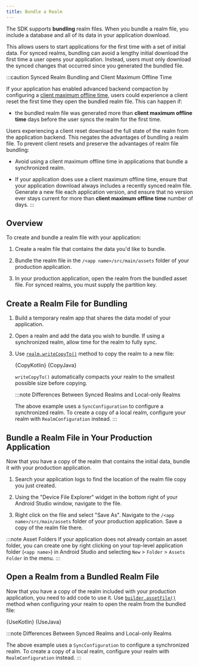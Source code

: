 ```yaml
---
title: Bundle a Realm
---
```



The SDK supports **bundling** realm files. When you bundle
a realm file, you include a database and all of its data in your
application download.

This allows users to start applications for the first time with a set of
initial data. For synced realms, bundling can avoid a lengthy
initial download the first time a user opens your application. Instead,
users must only download the synced changes that occurred since you
generated the bundled file.

:::caution Synced Realm Bundling and Client Maximum Offline Time

If your application has enabled advanced backend compaction by configuring a
[client maximum offline time](https://www.mongodb.com/docs/realm/sync/configure/optimize-sync-atlas-usage/#std-label-client-maximum-offline-time),
users could experience a client reset the first time they open the
bundled realm file. This can happen if:

- the bundled realm file was generated more than
  **client maximum offline time** days before the user syncs the
  realm for the first time.

Users experiencing a client reset download the full state of the
realm from the application backend. This negates the
advantages of bundling a realm file. To prevent client resets and
preserve the advantages of realm file bundling:

- Avoid using a client maximum offline time in applications that
  bundle a synchronized realm.

- If your application does use a client maximum offline time, ensure
  that your application download always includes a recently synced
  realm file. Generate a new file each application version,
  and ensure that no version ever stays current for more than
  **client maximum offline time** number of days.
  :::

## Overview

To create and bundle a realm file with your application:

1. Create a realm file that
   contains the data you'd like to bundle.

1. Bundle the realm file in the `/<app name>/src/main/assets`
   folder of your production application.

1. In your production application,
   open the realm from the bundled asset file. For synced
   realms, you must supply the partition key.

## Create a Realm File for Bundling

1. Build a temporary realm app that shares the data model of your
   application.

1. Open a realm and add the data you wish to bundle. If using a
   synchronized realm, allow time for the realm to fully sync.

1. Use [`realm.writeCopyTo()`](https://www.mongodb.com/docs/realm-sdks/java/latest/io/realm/Realm.html#writeCopyTo-java.io.File-)
   method to copy the realm to a new file:

   <Tabs groupId="java-sdk-languages">
     <TabItem value="kotlin" label="Kotlin">
       <CodeBlock language="kotlin">{CopyKotlin}</CodeBlock>
     </TabItem>
     <TabItem value="java" label="Java">
       <CodeBlock language="java">{CopyJava}</CodeBlock>
     </TabItem>
   </Tabs>

   `writeCopyTo()` automatically compacts your realm to the smallest
   possible size before copying.

   :::note Differences Between Synced Realms and Local-only Realms

   The above example uses a `SyncConfiguration` to configure a synchronized
   realm. To create a copy of a local realm, configure your realm
   with `RealmConfiguration` instead.
   :::

## Bundle a Realm File in Your Production Application

Now that you have a copy of the realm that contains the initial data,
bundle it with your production application.

1. Search your application logs to find the location of the realm file
   copy you just created.

1. Using the "Device File Explorer" widget in the bottom right of your
   Android Studio window, navigate to the file.

1. Right click on the file and select "Save As". Navigate to the
   `/<app name>/src/main/assets` folder of your production application.
   Save a copy of the realm file there.

:::note Asset Folders
If your application does not already contain an asset folder, you can
create one by right clicking on your top-level application
folder (`<app name>`) in Android Studio and selecting
`New` > `Folder` > `Assets Folder` in the menu.
:::

## Open a Realm from a Bundled Realm File

Now that you have a copy of the realm included with your production
application, you need to add code to use it. Use [`builder.assetFile()`](https://www.mongodb.com/docs/realm-sdks/java/latest/io/realm/RealmConfiguration.Builder.html#assetFile-java.lang.String-)
method when configuring your realm to open the realm
from the bundled file:

<Tabs groupId="java-sdk-languages">
  <TabItem value="kotlin" label="Kotlin">
    <CodeBlock language="kotlin">{UseKotlin}</CodeBlock>
  </TabItem>
  <TabItem value="java" label="Java">
    <CodeBlock language="java">{UseJava}</CodeBlock>
  </TabItem>
</Tabs>

:::note Differences Between Synced Realms and Local-only Realms

The above example uses a `SyncConfiguration` to configure a synchronized
realm. To create a copy of a local realm, configure your realm
with `RealmConfiguration` instead.
:::
